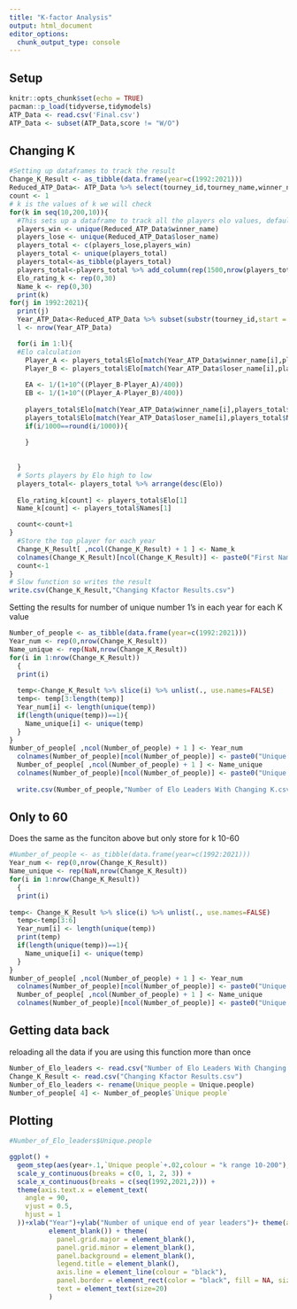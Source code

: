 ```yaml
---
title: "K-factor Analysis"
output: html_document
editor_options: 
  chunk_output_type: console
---
```

## Setup 

```r
knitr::opts_chunk$set(echo = TRUE)
pacman::p_load(tidyverse,tidymodels)
ATP_Data <- read.csv('Final.csv')
ATP_Data <- subset(ATP_Data,score != "W/O")
```

## Changing K

```r
#Setting up dataframes to track the result
Change_K_Result <- as_tibble(data.frame(year=c(1992:2021)))
Reduced_ATP_Data<- ATP_Data %>% select(tourney_id,tourney_name,winner_name,loser_name,tourney_level)
count <- 1
# k is the values of k we will check 
for(k in seq(10,200,10)){
  #This sets up a dataframe to track all the players elo values, default to 1500 to start
  players_win <- unique(Reduced_ATP_Data$winner_name)
  players_lose <- unique(Reduced_ATP_Data$loser_name)
  players_total <- c(players_lose,players_win)
  players_total <- unique(players_total)
  players_total<-as_tibble(players_total)
  players_total<-players_total %>% add_column(rep(1500,nrow(players_total))) %>% rename(Names = value, Elo = `rep(1500, nrow(players_total))`)
  Elo_rating_k <- rep(0,30)
  Name_k <- rep(0,30)
  print(k)
for(j in 1992:2021){
  print(j)
  Year_ATP_Data<-Reduced_ATP_Data %>% subset(substr(tourney_id,start = 1,stop = 4)== j )
  l <- nrow(Year_ATP_Data)

  for(i in 1:l){
  #Elo calculation
    Player_A <- players_total$Elo[match(Year_ATP_Data$winner_name[i],players_total$Names)]
    Player_B <- players_total$Elo[match(Year_ATP_Data$loser_name[i],players_total$Names)]
    
    EA <- 1/(1+10^((Player_B-Player_A)/400))
    EB <- 1/(1+10^((Player_A-Player_B)/400))
    
    players_total$Elo[match(Year_ATP_Data$winner_name[i],players_total$Names)] <- Player_A +k*(1-EA)
    players_total$Elo[match(Year_ATP_Data$loser_name[i],players_total$Names)] <- Player_B + k*(-EB)
    if(i/1000==round(i/1000)){
      
    }
    
    
  }
  # Sorts players by Elo high to low
  players_total<- players_total %>% arrange(desc(Elo))
  
  Elo_rating_k[count] <- players_total$Elo[1]
  Name_k[count] <- players_total$Names[1]

  count<-count+1
}
  #Store the top player for each year
  Change_K_Result[ ,ncol(Change_K_Result) + 1 ] <- Name_k
  colnames(Change_K_Result)[ncol(Change_K_Result)] <- paste0("First Name", k)
  count<-1
}
# Slow function so writes the result
write.csv(Change_K_Result,"Changing Kfactor Results.csv")
```

Setting the results for number of unique number 1's in each year for each K value

```r
Number_of_people <- as_tibble(data.frame(year=c(1992:2021)))
Year_num <- rep(0,nrow(Change_K_Result))
Name_unique <- rep(NaN,nrow(Change_K_Result))
for(i in 1:nrow(Change_K_Result))
  {
  print(i)
 
  temp<-Change_K_Result %>% slice(i) %>% unlist(., use.names=FALSE)
  temp<- temp[3:length(temp)]
  Year_num[i] <- length(unique(temp))
  if(length(unique(temp))==1){
    Name_unique[i] <- unique(temp)
  }
}
Number_of_people[ ,ncol(Number_of_people) + 1 ] <- Year_num
  colnames(Number_of_people)[ncol(Number_of_people)] <- paste0("Unique people")
  Number_of_people[ ,ncol(Number_of_people) + 1 ] <- Name_unique
  colnames(Number_of_people)[ncol(Number_of_people)] <- paste0("Unique Name ifapp")
  
  write.csv(Number_of_people,"Number of Elo Leaders With Changing K.csv")
```

## Only to 60
Does the same as the funciton above but only store for k 10-60

```r
#Number_of_people <- as_tibble(data.frame(year=c(1992:2021)))
Year_num <- rep(0,nrow(Change_K_Result))
Name_unique <- rep(NaN,nrow(Change_K_Result))
for(i in 1:nrow(Change_K_Result))
  {
  print(i)
  
temp<- Change_K_Result %>% slice(i) %>% unlist(., use.names=FALSE)
  temp<-temp[3:6]
  Year_num[i] <- length(unique(temp))
  print(temp)
  if(length(unique(temp))==1){
    Name_unique[i] <- unique(temp)
  }
}
Number_of_people[ ,ncol(Number_of_people) + 1 ] <- Year_num
  colnames(Number_of_people)[ncol(Number_of_people)] <- paste0("Unique people reduced")
  Number_of_people[ ,ncol(Number_of_people) + 1 ] <- Name_unique
  colnames(Number_of_people)[ncol(Number_of_people)] <- paste0("Unique Name ifapp reduced")

```


## Getting data back

reloading all the data if you are using this function more than once 

```r
Number_of_Elo_leaders <- read.csv("Number of Elo Leaders With Changing K.csv")
Change_K_Result <- read.csv("Changing Kfactor Results.csv")
Number_of_Elo_leaders <- rename(Unique_people = Unique.people)
Number_of_people[ 4] <- Number_of_people$`Unique people`
```

## Plotting

```r
#Number_of_Elo_leaders$Unique.people

ggplot() +
  geom_step(aes(year+.1,`Unique people`+.02,colour = "k range 10-200"),data = Number_of_people) + geom_step(aes(year,`Unique people reduced`,color = "k range 20-60"),data = Number_of_people)+
  scale_y_continuous(breaks = c(0, 1, 2, 3)) +
  scale_x_continuous(breaks = c(seq(1992,2021,2))) +
  theme(axis.text.x = element_text(
    angle = 90,
    vjust = 0.5,
    hjust = 1
  ))+xlab("Year")+ylab("Number of unique end of year leaders")+ theme(axis.title.x =
          element_blank()) + theme(
            panel.grid.major = element_blank(),
            panel.grid.minor = element_blank(),
            panel.background = element_blank(),
            legend.title = element_blank(),
            axis.line = element_line(colour = "black"),
            panel.border = element_rect(color = "black", fill = NA, size = 2),
            text = element_text(size=20)
          )
  

```



